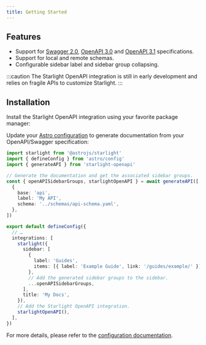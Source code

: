 ```yaml
---
title: Getting Started
---
```



## Features

- Support for [Swagger 2.0](https://swagger.io/specification/v2/), [OpenAPI 3.0](https://swagger.io/specification/v3/) and [OpenAPI 3.1](https://swagger.io/specification/) specifications.
- Support for local and remote schemas.
- Configurable sidebar label and sidebar group collapsing.

:::caution
The Starlight OpenAPI integration is still in early development and relies on fragile APIs to customize Starlight.
:::

## Installation

Install the Starlight OpenAPI integration using your favorite package manager:

<PackageManagers pkg="starlight-openapi" />

Update your [Astro configuration](https://docs.astro.build/en/guides/configuring-astro/#supported-config-file-types) to generate documentation from your OpenAPI/Swagger specification:

```ts
import starlight from '@astrojs/starlight'
import { defineConfig } from 'astro/config'
import { generateAPI } from 'starlight-openapi'

// Generate the documentation and get the associated sidebar groups.
const { openAPISidebarGroups, starlightOpenAPI } = await generateAPI([
  {
    base: 'api',
    label: 'My API',
    schema: '../schemas/api-schema.yaml',
  },
])

export default defineConfig({
  // …
  integrations: [
    starlight({
      sidebar: [
        {
          label: 'Guides',
          items: [{ label: 'Example Guide', link: '/guides/example/' }],
        },
        // Add the generated sidebar groups to the sidebar.
        ...openAPISidebarGroups,
      ],
      title: 'My Docs',
    }),
    // Add the Starlight OpenAPI integration.
    starlightOpenAPI(),
  ],
})
```

For more details, please refer to the [configuration documentation](/guides/configuration/).

